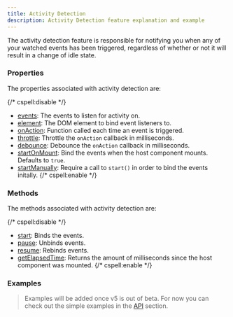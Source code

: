 ```yaml
---
title: Activity Detection
description: Activity Detection feature explanation and example
---
```


The activity detection feature is responsible for notifying you when any of your
watched events has been triggered, regardless of whether or not it will result in
a change of idle state.

### Properties

The properties associated with activity detection are:

{/* cspell:disable */}
- [events](/docs/api/props#events): The events to listen for activity on.
- [element](/docs/api/props#element): The DOM element to bind event listeners to.
- [onAction](/docs/api/props#onaction): Function called each time an event is triggered.
- [throttle](/docs/api/props#throttle): Throttle the `onAction` callback in milliseconds.
- [debounce](/docs/api/props#debounce): Debounce the `onAction` callback in milliseconds.
- [startOnMount](/docs/api/props#startonmount): Bind the events when the host component mounts. Defaults to `true`.
- [startManually](/docs/api/props#startmanually): Require a call to `start()` in order to bind the events initally.
{/* cspell:enable */}

### Methods

The methods associated with activity detection are:

{/* cspell:disable */}
- [start](/docs/api/methods#start): Binds the events.
- [pause](/docs/api/methods#pause): Unbinds events.
- [resume](/docs/api/methods#resume): Rebinds events.
- [getElapsedTime](/docs/api/methods#getelapsedtime): Returns the amount of milliseconds since the host component was mounted.
{/* cspell:enable */}

### Examples

> Examples will be added once v5 is out of beta. For now you can check out the
> simple examples in the [API](/docs/api/use-idle-timer) section.